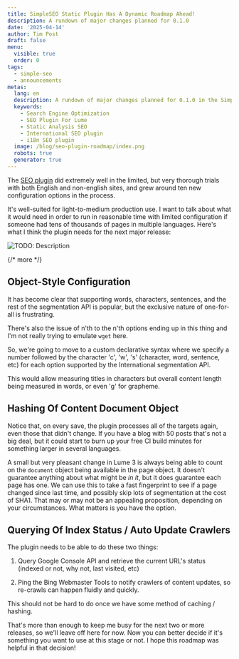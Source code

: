```yaml
---
title: SimpleSEO Static Plugin Has A Dynamic Roadmap Ahead!
description: A rundown of major changes planned for 0.1.0
date: '2025-04-14'
author: Tim Post
draft: false
menu:
  visible: true
  order: 0
tags:
  - simple-seo
  - announcements
metas:
  lang: en
  description: A rundown of major changes planned for 0.1.0 in the SimpleSEO Static Analysis Plugin That Comes With CushyText.
  keywords:
    - Search Engine Optimization
    - SEO Plugin For Lume
    - Static Analysis SEO
    - International SEO plugin
    - i18n SEO plugin
  image: /blog/seo-plugin-roadmap/index.png
  robots: true
  generator: true
---
```


The [SEO plugin](https://github.com/timthepost/cushytext-theme?tab=readme-ov-file#just-using-the-simple-seo-plugin) 
did extremely well in the limited, but very thorough trials
with both English and non-english sites, and grew around ten
new configuration options in the process.

It's well-suited for light-to-medium production use. I want to 
talk about what it would need in order to run in reasonable time
with limited configuration if someone had tens of thousands of 
pages in multiple languages. Here's what I think the plugin needs
for the next major release:

<img
  class="blog_image"
  src="/blog/seo-plugin-roadmap/index.png" 
  alt="TODO: Description" 
  title="TODO: Title" />

{/* more */} 
  

  
## Object-Style Configuration

It has become clear that supporting words, characters, sentences, 
and the rest of the segmentation API is popular, but the exclusive
nature of one-for-all is frustrating. 

There's also the issue of n'th to the n'th options ending up in
this thing and I'm not really trying to emulate `wget` here.

So, we're going to move to a custom declarative syntax where we 
specify a number followed by the character 'c', 'w', 's' (character,
word, sentence, etc) for each option supported by the International
segmentation API. 

This would allow measuring titles in characters but overall content
length being measured in words, or even 'g' for grapheme.

## Hashing Of Content Document Object

Notice that, on every save, the plugin processes all of the targets 
again, even those that didn't change. If you have a blog with 50
posts that's not a big deal, but it could start to burn up your free
CI build minutes for something larger in several languages. 

A small but very pleasant change in Lume 3 is always being able to
count on the `document` object being available in the page object. 
It doesn't guarantee anything about what might be _in it_, but it 
does guarantee each page has one. We can use this to take a fast 
fingerprint to see if a page changed since last time, and possibly 
skip lots of segmentation at the cost of SHA1. That may or may 
not be an appealing proposition, depending on your circumstances. What 
matters is you have the option.

## Querying Of Index Status / Auto Update Crawlers

The plugin needs to be able to do these two things:

 1. Query Google Console API and retrieve the current 
    URL's status (indexed or not, why not, last visited, etc)

 2. Ping the Bing Webmaster Tools to notify crawlers 
    of content updates, so re-crawls can happen fluidly 
    and quickly.

This should not be hard to do once we have some method of 
caching / hashing.

That's more than enough to keep me busy for the next two or more 
releases, so we'll leave off here for now. Now you can better decide
if it's something you want to use at this stage or not. I hope this
roadmap was helpful in that decision!





